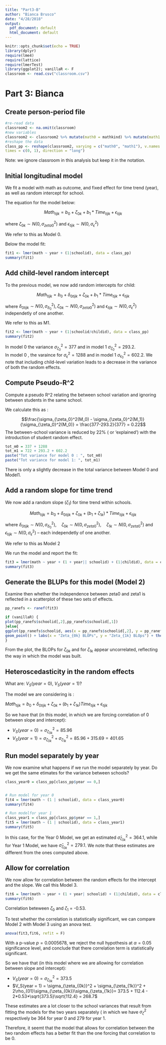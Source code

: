 ```yaml
---
title: "Part3-B"
author: "Bianca Brusco"
date: "4/28/2018"
output:
  pdf_document: default
  html_document: default
---
```


```r
knitr::opts_chunk$set(echo = TRUE)
library(dplyr)
require(lme4)
require(lattice)
require(lmerTest)
library(ggplot2); vanillaR <- F
classroom <- read.csv("classroom.csv")
```


# Part 3: Bianca

## Create person-period file

```r
#re-read data
classroom2 <- na.omit(classroom)
#new variables
classroom2 <- classroom2 %>% mutate(math0 = mathkind) %>% mutate(math1 = mathkind+mathgain)
#reshape the data
class_pp <- reshape(classroom2, varying = c("math0", "math1"), v.names = "math", timevar = "year",
times = c(0, 1), direction = "long")
```

Note: we ignore classroom in this analysis but keep it in the notation. 

## Initial longitudinal model

We fit a model with math as outcome, and fixed effect for time trend (year), as well as random intercept for school.

The equation for the model below:

$$Math_{tijk} = b_0 + \zeta_{0k} + b_1*Time_{tijk} + \epsilon_{tijk}$$

where $\zeta_{0k} \sim N(0, \sigma_{zeta0}^2)$ and $\epsilon_{tijk} \sim N(0, \sigma_{\epsilon}^2)$

We refer to this as Model 0.


Below the model fit:

```r
fit1 <- lmer(math ~ year + (1|schoolid), data = class_pp)
summary(fit1)
```

## Add child-level random intercept

To the previous model, we now add random intercepts for child:

$$Math_{tijk} = b_0 + \delta_{0tijk} + \zeta_{0k} + b_1*Time_{tijk} + \epsilon_{tijk}$$

where $\delta_{0tijk} \sim N(0, \sigma_{\delta_0}^2), \zeta_{0k} \sim N(0, \sigma_{zeta0}^2)$ and $\epsilon_{tijk} \sim N(0, \sigma_{\epsilon}^2)$ independetly of one another. 

We refer to this as M1. 


```r
fit2 <- lmer(math ~ year + (1|schoolid/childid), data = class_pp)
summary(fit2)
```

In model 0 the variance $\sigma_{\zeta_0}^2 = 377$ and in model 1  $\sigma_{\zeta_0}^2 = 293.2$.  
In model 0 , the varaince for $\sigma_{\epsilon}^2 = 1288$ and in model 1 $\sigma_{\epsilon_0}^2 = 602.2$. We note that including child-level variation leads to a decrease in the variance of both the random effects. 

## Compute Pseudo-R^2

Compute a pseudo R^2 relating the between school variation and ignoring between students in the same school. 

We calculate this as :

$$\frac{\sigma_{\zeta_0}^2(M_0) - \sigma_{\zeta_0}^2(M_1)}{\sigma_{\zeta_0}^2(M_0)} = \frac{377-293.2}{377} = 0.22$$
The between-school variance is reduced by 22% ( or 'explained') with the introduction of student random effect. 

\textbf{Does the total variation stay about the same?}

```r
tot_m0 = 337 + 1288
tot_m1 = 722 + 293.2 + 602.2 
paste("Tot variance for model 0 : ", tot_m0)
paste("Tot variance for model 1: ", tot_m1)

```

There is only a slightly decrease in the total variance between Model 0 and Model1. 

## Add a random slope for time trend

We now add a random slope ($\zeta_1$) for time trend within schools.

$$Math_{tijk} = b_0 + \delta_{0tijk} + \zeta_{0k} + (b_1 + \zeta_{1k})*Time_{tijk} + \epsilon_{tijk}$$

where $\delta_{0tijk} \sim N(0, \sigma_{\delta_0}^2), \quad \zeta_{0k} \sim N(0, \sigma_{zeta0}^2), \quad \zeta_{1k} \sim N(0, \sigma_{zeta0}^2)$ and $\epsilon_{tijk} \sim N(0, \sigma_{\epsilon}^2)$ -- each independetly of one another. 

We refer to this as Model 2

We run the model and report the fit:

```r
fit3 = lmer(math ~ year + (1 + year|| schoolid) + (1|childid), data = class_pp)
summary(fit3)
```


## Generate the BLUPs for this model (Model 2)

Examine then whether the independence between zeta0 and zeta1 is reflected in a scatterplot of these two sets of effects. 



```r
pp_ranefs <- ranef(fit3)

if (vanillaR) {
plot(pp_ranefs$schoolid[,2],pp_ranefs$schoolid[,1]) 
}else{
ggplot(pp_ranefs$schoolid, aes(x = pp_ranefs$schoolid[,2], y = pp_ranefs$schoolid[,1] )) +
geom_point() + labs(x = "Zeta_{0k} BLOPs", y = "Zeta_{1k} BLOps") + theme_minimal()
}
```

From the plot, the BLOPs for $\zeta_{0k}$ and for $\zeta_{1k}$ appear uncorrelated, reflecting the way in which the model was built. 

## Heteroscedasticity in the random effects

\textbf{Question:} What are: $V_S(year = 0)$, $V_S(year = 1)$?

The model we are considering is :

$Math_{tijk} = b_0 + \delta_{0tijk} + \zeta_{0k} + (b_1 + \zeta_{1k})Time_{tijk} + \epsilon_{tijk}$

So we have that (in this model, in which we are forcing correlation of 0 between slope and intercept):

-  $V_S(year = 0) = \sigma_{\zeta_{0k}}^2 = 85.96$
-  $V_S(year = 1) = \sigma_{\zeta_{0k}}^2 + \sigma_{\zeta_{1k}}^2 = 85.96 + 315.69 = 401.65$

## Run model separately by year

We now examine what happens if we run the model separately by year. Do we get the same etimates for the variance between schools?

```r
class_year0 = class_pp[class_pp$year == 0,]


# Run model for year 0
fit4 = lmer(math ~ (1 | schoolid), data = class_year0)
summary(fit4)

# Run modelfor year 1
class_year1 = class_pp[class_pp$year == 1,]
fit5 = lmer(math ~ (1 | schoolid), data = class_year1)
summary(fit5)
```

In this case, for the Year 0 Model, we get an estimated $\hat{\sigma}^2_{\zeta_{0k}} = 364.1$, while for Year 1 Model, we have $\hat{\sigma}^2_{\zeta_{0k}} = 279.1$. We note that these estimates are different from the ones computed above. 

## Allow for correlation 

We now allow for correlation between the random effects for the intercept and the slope. We call this Model 3. 

```r
fit6 = lmer(math ~ year + (1 + year| schoolid) + (1|childid), data = class_pp)
summary(fit6)

```

Correlation beteween $\zeta_0$ and $\zeta_1$ = -0.53. 

To test whether the correlation is statistically significant, we can compare Model 2 with Model 3 using an anova test. 

```r
anova(fit3,fit6, refit = F)
```
With a p-value $p = 0.0005678$, we reject the null hypothesis at $\alpha = 0.05$ significance level, and conclude that there correlation term is statistically significant. 


So we have that (in this model where we are allowing for correlation between slope and intercept):

-  $V_S(year = 0) = \sigma_{\zeta_{0k}}^2 = 373.5$
-  $V_S(year = 1) = \sigma_{\zeta_{0k}}^2 + \sigma_{\zeta_{1k}}^2 + 2\rho_{01}\sigma_{\zeta_{0k}}\sigma_{\zeta_{1k}}= 373.5 + 112.4 - 2*0.53*\sqrt{373.5}\sqrt{112.4} = 268.7$

These estimates are a lot closer to the school variances that result from fitting the models for the two years separately ( in which we have $\sigma_{\zeta}^2$ respectively be 364 for year 0 and 279 for year 1. 

Therefore, it seemt that the model that allows for correlation between the two random effects has a better fit than the one forcing that correlation to be 0. 